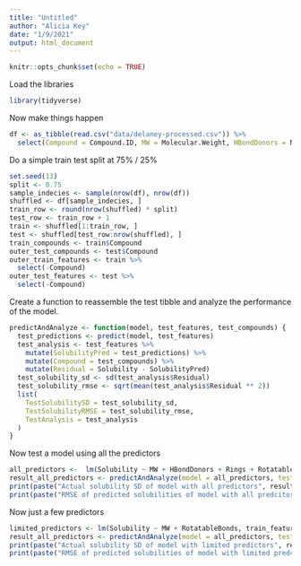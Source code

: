 ```yaml
---
title: "Untitled"
author: "Alicia Key"
date: "1/9/2021"
output: html_document
---
```


```r
knitr::opts_chunk$set(echo = TRUE)
```

Load the libraries

```r
library(tidyverse)
```

Now make things happen


``` r
df <- as_tibble(read.csv("data/delaney-processed.csv")) %>%
  select(Compound = Compound.ID, MW = Molecular.Weight, HBondDonors = Number.of.H.Bond.Donors, Rings = Number.of.Rings, RotatableBonds = Number.of.Rotatable.Bonds, PSA = Polar.Surface.Area, Solubility = measured.log.solubility.in.mols.per.litre)
```

Do a simple train test split at 75% / 25%

``` r
set.seed(13)
split <- 0.75
sample_indecies <- sample(nrow(df), nrow(df))
shuffled <- df[sample_indecies, ]
train_row <- round(nrow(shuffled) * split)
test_row <- train_row + 1
train <- shuffled[1:train_row, ]
test <- shuffled[test_row:nrow(shuffled), ]
train_compounds <- train$Compound
outer_test_compounds <- test$Compound
outer_train_features <- train %>%
  select(-Compound)
outer_test_features <- test %>%
  select(-Compound)
```

Create a function to reassemble the test tibble and analyze the performance of the model.

``` r
predictAndAnalyze <- function(model, test_features, test_compounds) {
  test_predictions <- predict(model, test_features)
  test_analysis <- test_features %>%
    mutate(SolubilityPred = test_predictions) %>%
    mutate(Compound = test_compounds) %>%
    mutate(Residual = Solubility - SolubilityPred)
  test_solubility_sd <- sd(test_analysis$Residual)
  test_solubility_rmse <- sqrt(mean(test_analysis$Residual ** 2))
  list(
    TestSolubilitySD = test_solubility_sd,
    TestSolubilityRMSE = test_solubility_rmse,
    TestAnalysis = test_analysis
  )
}
```

Now test a model using all the predictors

``` r
all_predictors <-  lm(Solubility ~ MW + HBondDonors + Rings + RotatableBonds + PSA, train_features)
result_all_predictors <- predictAndAnalyze(model = all_predictors, test_features = outer_test_features, test_compounds = outer_test_compounds)
print(paste("Actual solubility SD of model with all predictors", result_all_predictors$TestSolubilitySD))
print(paste("RMSE of predicted solubilities of model with all predcitors", result_all_predictors$TestSolubilityRMSE))
```

Now just a few predictors

``` r
limited_predictors <- lm(Solubility ~ MW + RotatableBonds, train_features)
result_all_predictors <- predictAndAnalyze(model = all_predictors, test_features = outer_test_features, test_compounds = outer_test_compounds)
print(paste("Actual solubility SD of model with limited predictors", result_all_predictors$TestSolubilitySD))
print(paste("RMSE of predicted solubilities of model with limited predcitors", result_all_predictors$TestSolubilityRMSE))
```